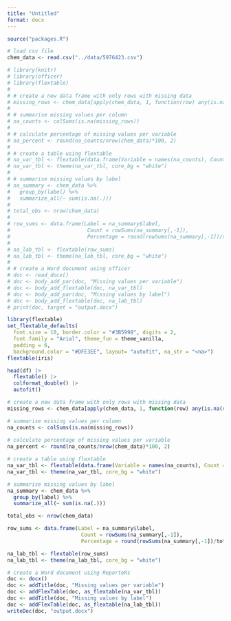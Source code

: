 ```yaml
---
title: "Untitled"
format: docx
---
```


```r

source("packages.R")

```

```r

# load csv file
chem_data <- read.csv("../data/5976423.csv")
```

```r
# library(knitr)
# library(officer)
# library(flextable)
# 
# # create a new data frame with only rows with missing data
# missing_rows <- chem_data[apply(chem_data, 1, function(row) any(is.na(row))), ]
# 
# # summarise missing values per column 
# na_counts <- colSums(is.na(missing_rows))
#   
# # calculate percentage of missing values per variable
# na_percent <- round(na_counts/nrow(chem_data)*100, 2)
# 
# # create a table using flextable
# na_var_tbl <- flextable(data.frame(Variable = names(na_counts), Count = na_counts, Percentage = na_percent))
# na_var_tbl <- theme(na_var_tbl, core_bg = "white")
# 
# # summarise missing values by label
# na_summary <- chem_data %>%
#   group_by(label) %>%
#   summarize_all(~ sum(is.na(.)))
# 
# total_obs <- nrow(chem_data)
# 
# row_sums <- data.frame(Label = na_summary$label, 
#                         Count = rowSums(na_summary[,-1]),
#                         Percentage = round(rowSums(na_summary[,-1])/total_obs * 100, 2))
# 
# na_lab_tbl <- flextable(row_sums)
# na_lab_tbl <- theme(na_lab_tbl, core_bg = "white")
# 
# # create a Word document using officer
# doc <- read_docx()
# doc <- body_add_par(doc, "Missing values per variable")
# doc <- body_add_flextable(doc, na_var_tbl)
# doc <- body_add_par(doc, "Missing values by label")
# doc <- body_add_flextable(doc, na_lab_tbl)
# print(doc, target = "output.docx")

```

```r
library(flextable)
set_flextable_defaults(
  font.size = 10, border.color = "#3B5998", digits = 2,
  font.family = "Arial", theme_fun = theme_vanilla,
  padding = 6,
  background.color = "#DFE3EE", layout= "autofit", na_str = "<na>")
flextable(iris)
```

```r
head(df) |> 
  flextable() |> 
  colformat_double() |> 
  autofit()
```



```r


# create a new data frame with only rows with missing data
missing_rows <- chem_data[apply(chem_data, 1, function(row) any(is.na(row))), ]

# summarise missing values per column 
na_counts <- colSums(is.na(missing_rows))
  
# calculate percentage of missing values per variable
na_percent <- round(na_counts/nrow(chem_data)*100, 2)

# create a table using flextable
na_var_tbl <- flextable(data.frame(Variable = names(na_counts), Count = na_counts, Percentage = na_percent))
na_var_tbl <- theme(na_var_tbl, core_bg = "white")

# summarise missing values by label
na_summary <- chem_data %>%
  group_by(label) %>%
  summarize_all(~ sum(is.na(.)))

total_obs <- nrow(chem_data)

row_sums <- data.frame(Label = na_summary$label, 
                        Count = rowSums(na_summary[,-1]),
                        Percentage = round(rowSums(na_summary[,-1])/total_obs * 100, 2))

na_lab_tbl <- flextable(row_sums)
na_lab_tbl <- theme(na_lab_tbl, core_bg = "white")

# create a Word document using ReporteRs
doc <- docx()
doc <- addTitle(doc, "Missing values per variable")
doc <- addFlexTable(doc, as_flextable(na_var_tbl))
doc <- addTitle(doc, "Missing values by label")
doc <- addFlexTable(doc, as_flextable(na_lab_tbl))
writeDoc(doc, "output.docx")

```

